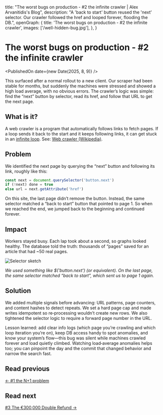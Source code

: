   title:
    "The worst bugs on production - #2 the infinite crawler | Alex Arvanitidis's Blog",
  description:
    "A 'back to start' button reused the 'next' selector. Our crawler followed the href and looped forever, flooding the DB.",
  openGraph: {
    title: 'The worst bugs on production - #2 the infinite crawler',
    images: ['/well-hidden-bug.jpg'],
  },
}


# The worst bugs on production - #2 the infinite crawler

<PublishedOn date={new Date(2025, 8, 9)} />

<Cover src="/well-hidden-bug.jpg" alt="" caption="" />

This surfaced after a normal rollout to a new client. Our scraper had been stable for months, but suddenly the machines were stressed and showed a high load average, with no obvious errors. The crawler’s logic was simple: find the “next” button by selector, read its href, and follow that URL to get the next page.

## What is it?

A web crawler is a program that automatically follows links to fetch pages. If a loop sends it back to the start and it keeps following links, it can get stuck in an [infinite loop](https://en.wikipedia.org/wiki/Infinite_loop). See: [Web crawler (Wikipedia)](https://en.wikipedia.org/wiki/Web_crawler).

## Problem

We identified the next page by querying the “next” button and following its link, roughly like this:

```js
const next = document.querySelector('button.next')
if (!next) done = true
else url = next.getAttribute('href')
```

On this site, the last page didn’t remove the button. Instead, the same selector matched a “back to start” button that pointed to page 1. So when we reached the end, we jumped back to the beginning and continued forever.

## Impact

Workers stayed busy. Each lap took about a second, so graphs looked healthy. The database told the truth: thousands of “pages” saved for an article that had ~50 real pages.

![Selector sketch](/infinite-crawler-selector.svg)

_We used something like $('button.next') (or equivalent). On the last page, the same selector matched “back to start”, which sent us to page 1 again._

## Solution

We added multiple signals before advancing: URL patterns, page counters, and content hashes to detect repeats. We set a hard page cap and made writes idempotent so re‑processing wouldn’t create new rows. We also tightened the selector logic to require a forward page number in the URL.

Lesson learned: add clear info logs (which page you’re crawling and which loop iteration you’re on), keep DB access handy to spot anomalies, and know your system’s flow—this bug was silent while machines crawled forever and load quietly climbed. Watching load‑average anomalies helps too; you can pinpoint the day and the commit that changed behavior and narrow the search fast.

## Read previous

[← #1 the N+1 problem](/blog/worst-bugs-n-plus-one)

## Read next

[#3 The €300,000 Double Refund →](/blog/worst-bugs-double-refund-300k)
